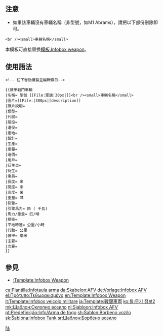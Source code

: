 <noinclude>{{Template doc page viewed directly}}</noinclude>

== 注意==
*如果該車輛沒有車輛名稱（非型號，如M1 Abrams‎），請把以下部份刪除即可。
<pre>
<br /><small>車輛名稱</small>
</pre>
本模板可直接替换[[模板:Infobox weapon]]。

== 使用語法 ==
<pre>
<!-- 往下卷動複製並編輯條目-->

{{裝甲戰鬥車輛
|名稱= 型號 [[File:軍旗|30px|]]<br /><small>車輛名稱</small>
|圖片=[[File:|300px|[description]]
|照片說明=
|類型=
|代號=
|服役=
|退役=
|產地=
|設計=
|生產=
|產量=
|造價=
|用戶=
|衍生自=
|衍生=
|乘員= 
|長度= 米
|闊度= 米
|高度= 米
|重量= 噸
|引擎= 
|引擎馬力= 匹 ( 千瓦)
|馬力/重量= 匹/噸
|懸掛= 
|平地時速= 公里/小時
|行動= 公里
|裝甲= 毫米
|主要= 
|次要= 
}}
</pre>

==參見==
*[[:Template:Infobox Weapon]]

<includeonly>
<!-- 本行下加入模板的分類 -->
[[Category:軍事信息框模板|陆]]

<!-- 本行下加入模板的跨語言鏈接 -->
[[ca:Plantilla:Infotaula arma]]
[[da:Skabelon:AFV]]
[[de:Vorlage:Infobox AFV]]
[[el:Πρότυπο:Τεθωρακισμένο]]
[[en:Template:Infobox Weapon]]
[[it:Template:Infobox veicolo militare]]
[[ja:Template:戦闘車両]]
[[ko:틀:무기 정보2]]
[[mk:Шаблон:Оклопно возило]]
[[nl:Sjabloon:Infobox AFV]]
[[pt:Predefinição:Info/Arma de fogo]]
[[sh:Šablon:Borbeno vozilo]]
[[sk:Šablóna:Infobox Tank]]
[[sr:Шаблон:Борбено возило]]
</includeonly>